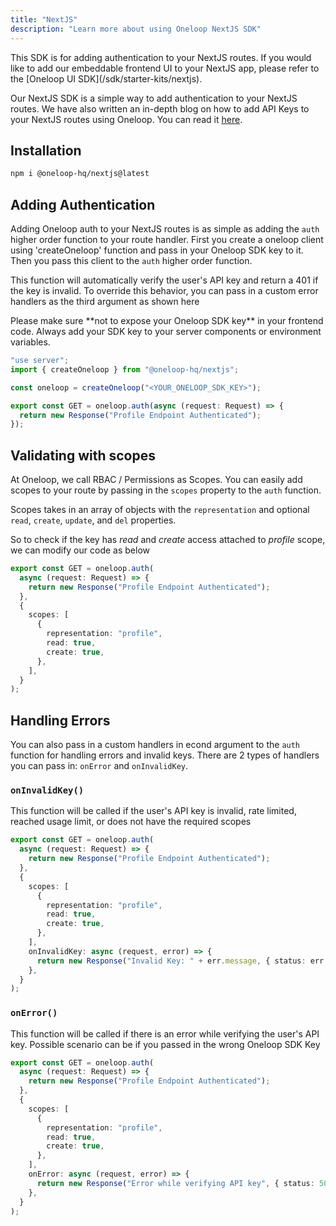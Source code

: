 ```yaml
---
title: "NextJS"
description: "Learn more about using Oneloop NextJS SDK"
---
```


<Note>
  This SDK is for adding authentication to your NextJS routes. If you would like
  to add our embeddable frontend UI to your NextJS app, please refer to the
  [Oneloop UI SDK](/sdk/starter-kits/nextjs).
</Note>

Our NextJS SDK is a simple way to add authentication to your NextJS routes. We have also written an in-depth blog on how to add API Keys to your NextJS routes using Oneloop. You can read it [here](https://www.oneloop.ai/blog/how-to-add-api-keys-to-nextjs-routes).

## Installation

```bash bash
npm i @oneloop-hq/nextjs@latest
```

## Adding Authentication

Adding Oneloop auth to your NextJS routes is as simple as adding the `auth` higher order function to your route handler.
First you create a oneloop client using 'createOneloop' function and pass in your Oneloop SDK key to it.
Then you pass this client to the `auth` higher order function.

This function will automatically verify the user's API key and return a 401 if the key is invalid. To override this behavior, you can pass in a custom error handlers as the third argument as shown here

<Warning>
  Please make sure **not to expose your Oneloop SDK key** in your frontend code.
  Always add your SDK key to your server components or environment variables.
</Warning>

```typescript api/profile/route.ts
"use server";
import { createOneloop } from "@oneloop-hq/nextjs";

const oneloop = createOneloop("<YOUR_ONELOOP_SDK_KEY>");

export const GET = oneloop.auth(async (request: Request) => {
  return new Response("Profile Endpoint Authenticated");
});
```

## Validating with scopes

At Oneloop, we call RBAC / Permissions as Scopes. You can easily add scopes to your route by passing in the `scopes` property to the `auth` function.

Scopes takes in an array of objects with the `representation` and optional `read`, `create`, `update`, and `del` properties.

So to check if the key has _read_ and _create_ access attached to _profile_ scope, we can modify our code as below

```typescript api/profile/route.ts
export const GET = oneloop.auth(
  async (request: Request) => {
    return new Response("Profile Endpoint Authenticated");
  },
  {
    scopes: [
      {
        representation: "profile",
        read: true,
        create: true,
      },
    ],
  }
);
```

## Handling Errors

You can also pass in a custom handlers in econd argument to the `auth` function for handling errors and invalid keys.
There are 2 types of handlers you can pass in: `onError` and `onInvalidKey`.

### `onInvalidKey()`

This function will be called if the user's API key is invalid, rate limited, reached usage limit, or does not have the required scopes

```typescript api/profile/route.ts
export const GET = oneloop.auth(
  async (request: Request) => {
    return new Response("Profile Endpoint Authenticated");
  },
  {
    scopes: [
      {
        representation: "profile",
        read: true,
        create: true,
      },
    ],
    onInvalidKey: async (request, error) => {
      return new Response("Invalid Key: " + err.message, { status: err.code });
    },
  }
);
```

### `onError()`

This function will be called if there is an error while verifying the user's API key. Possible scenario can be if you passed in the wrong Oneloop SDK Key

```typescript api/profile/route.ts
export const GET = oneloop.auth(
  async (request: Request) => {
    return new Response("Profile Endpoint Authenticated");
  },
  {
    scopes: [
      {
        representation: "profile",
        read: true,
        create: true,
      },
    ],
    onError: async (request, error) => {
      return new Response("Error while verifying API key", { status: 500 });
    },
  }
);
```
